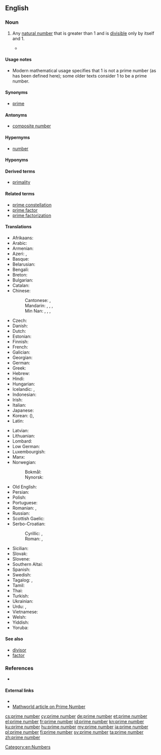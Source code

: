 ==English==

===Noun===
{{en-noun|prime numbers}}

# {{label|en|number theory}} Any [[natural number]] that is greater than 1 and is [[divisible]] only by itself and 1.
#* {{quote-magazine | year=2013 | month=July-August | author=[http://www.americanscientist.org/authors/detail/sarah-glaz Sarah Glaz] | title=[http://www.americanscientist.org/issues/pub/2013/4/ode-to-prime-numbers Ode to Prime Numbers] | volume=101|issue=4|magazine={{w|American Scientist}} | passage=Some poems, echoing the purpose of early poetic treatises on scientific principles, attempt to elucidate the mathematical concepts that underlie '''prime numbers'''. Others play with primes’ cultural associations. Still others derive their structure from mathematical patterns involving primes.}}
#: {{ux|en|Every natural number greater than 1 can be factorized into '''prime numbers'''.}}

====Usage notes====
* Modern mathematical usage specifies that 1 is not a prime number (as has been defined here); some older texts consider 1 to be a prime number.

====Synonyms====
* [[prime]]

====Antonyms====
* [[composite number]]

====Hypernyms====
* [[number]]

====Hyponyms====
{{hyp4
| [[additive prime number]]
| [[annihilating prime number]]
| [[Bell number prime number]]
| [[Carol prime number]]
| [[centered decagonal prime number]]
| [[centered heptagonal prime number]]
| [[centered square prime number]]
| [[centered triangular prime number]]
| [[Chen prime number]]
| [[circular prime number]]
| [[cousin prime number]]
| [[Cuban prime number]]
| [[Cullen prime number]]
| [[dihedral prime number]]
| [[double factorial prime number]]
| [[double Mersenne prime number]]
| [[Eisenstein prime number without imaginary part]]
| [[emirps]]
| [[Euclid prime number]]
| [[Euler irregular prime number]]
| [[even prime]]
| [[factorial prime number]]
| [[Fermat prime number]]
| [[Fibonacci prime number]]
| [[fortunate prime number]]
| [[Gaussian prime number]]
| [[generalized Fermat prime number base 10]]
| [[Genocchi number prime number]]
| [[Gilda's prime number]]
| [[good prime number]]
| [[happy prime number]]
| [[harmonic prime number]]
| [[Higgs prime number for squares]]
| [[highly cototient number prime number]]
| [[irregular prime number]]
| [[isolated prime number]]
| [[Kynea prime number]]
| [[left-truncatable prime number]]
| [[Leyland prime number]]
| [[long prime number]]
| [[Lucas prime number]]
| [[lucky prime number]]
| [[Markov prime number]]
| [[Mersenne prime number]]
| [[Mills prime number]]
| [[minimal prime number]]
| [[Motzkin prime number]]
| [[Newman–Shanks–Williams prime number]]
| [[non-generous prime number]]
| [[odd prime number]]
| [[Padovan prime number]]
| [[palindromic prime number]]
| [[palindromic wing prime number]]
| [[partition prime number]]
| [[Pell prime number]]
| [[permutable prime number]]
| [[Perrin prime number]]
| [[Pierpont prime number]]
| [[Pillai prime number]]
| [[primeval prime number]]
| [[primorial prime number]]
| [[Proth prime number]]
| [[Pythagorean prime number]]
| [[Quartan prime number]]
| [[Ramanujan prime number]]
| [[regular prime number]]
| [[Repunit prime number]]
| [[right-truncatable prime number]]
| [[safe prime number]]
| [[sexy prime number]]
| [[Smarandache–Wellin prime number]]
| [[Solinas prime number]]
| [[Sophie Germain prime number]]
| [[Star prime number]]
| [[Stern prime number]]
| [[super-prime number]]
| [[supersingular prime number]]
| [[swinging prime number]]
| [[Thabit number prime number]]
| [[twin prime number]]
| [[two-sided prime number]]
| [[Ulam number prime number]]
| [[unique prime number]]
| [[Wagstaff prime number]]
| [[Wall–Sun–Sun prime number]]
| [[Weakly prime numbers]]
| [[Wedderburn-Etherington number prime number]]
| [[Wieferich prime number]]
| [[Wilson prime number]]
| [[Wolstenholme prime number]]
| [[Woodall prime number]]
}}

====Derived terms====
* [[primality]]

====Related terms====
* [[prime constellation]]
* [[prime factor]]
* [[prime factorization]]

====Translations====
{{trans-top|natural number}}
* Afrikaans: {{t|af|priemgetal}}
* Arabic: {{t|ar|عَدَد أَوَّلِيّ|m}}
* Armenian: {{t|hy|պարզ թիվ}}
* Azeri: {{t|az|sadə ədəd}}, {{t|az|əsli ədəd}}
* Basque: {{t|eu|zenbaki lehen}}
* Belarusian: {{t|be|просты́ лік|m|sc=Cyrl}}
* Bengali: {{t|bn|মৌলিক সংখ্যা}}
* Breton: {{t|br|niveroù kentael}}
* Bulgarian: {{t|bg|просто́ число́|n}}
* Catalan: {{t|ca|nombre primer|m}}
* Chinese:
*: Cantonese: {{t|yue|質數|sc=Hani}}, {{t|yue|质数|tr=zat1 sou3|sc=Hani}}
*: Mandarin: {{t+|cmn|素數|sc=Hani}}, {{t+|cmn|素数|tr=sùshù|sc=Hani}}, {{t+|cmn|質數|sc=Hani}}, {{t+|cmn|质数|tr=zhìshù, zhíshù|sc=Hani}}
*: Min Nan: {{t|nan|素數|sc=Hani}}, {{t|nan|素数|tr=sò͘-sò͘|sc=Hani}}, {{t|nan|質數|sc=Hani}}, {{t|nan|质数|tr=chit-sò͘|sc=Hani}}
* Czech: {{t+|cs|prvočíslo|n}}
* Danish: {{t+|da|primtal}}
* Dutch: {{t+|nl|priemgetal|n}}
* Estonian: {{t+|et|algarv}}
* Finnish: {{t+|fi|alkuluku}}
* French: {{t+|fr|nombre premier|m}}
* Galician: {{t|gl|número primo|m}}
* Georgian: {{t|ka|მარტივი რიცხვი|sc=Geor}}
* German: {{t+|de|Primzahl|f}}
* Greek: {{t+|el|πρώτος αριθμός|m}}
* Hebrew: {{t+|he|מִסְפָּר רִאשׁוֹנִי|m}}
* Hindi: {{t|hi|अभाज्य संख्या}}
* Hungarian: {{t+|hu|prímszám}}
* Icelandic: {{t+|is|frumtala|f}}, {{t|is|prímtala|f}}
* Indonesian: {{t+|id|bilangan prima}}
* Irish: {{t|ga|uimhir phríomha|f}}
* Italian: {{t+|it|numero primo|m}}
* Japanese: {{t+|ja|素数|tr=そすう, sosū}}
* Korean: {{t+|ko|소수|sc=Hang}} ({{t+|ko|素數|sc=Hani}}), {{t+|ko|씨수|sc=Hang}} {{qualifier|North Korea}}
* Latin: {{t|la|numerus primus|m}}
{{trans-mid}}
* Latvian: {{t+|lv|pirmskaitlis|m}}
* Lithuanian: {{t|lt|pirminiai skaičiai}}
* Lombard: {{t|lmo|nümar primm}}
* Low German: {{t|nds|Primtall}}
* Luxembourgish: {{t|lb|Primzuel}}
* Manx: {{t|gv|ard-earroo|m}}
* Norwegian:
*: Bokmål: {{t+|nb|primtall|n}}
*: Nynorsk: {{t|nn|primtal|n}}
* Old English: {{t|ang|frumtæl}}
* Persian: {{t|fa|عدد اول|tr='adad avval}}
* Polish: {{t+|pl|liczba pierwsza|f}}
* Portuguese: {{t|pt|número primo|m}}
* Romanian: {{t+|ro|număr prim}}, {{t|ro|numere prime|n-p}}
* Russian: {{t|ru|просто́е число́|n}}
* Scottish Gaelic: {{t|gd|prìomh-àireamh|f}}
* Serbo-Croatian:
*: Cyrillic: {{t|sh|прости број|m}}, {{t|sh|прост број|m}}
*: Roman: {{t|sh|prosti broj|m}}, {{t|sh|prost broj|m}}
* Sicilian: {{t|scn|nùmmuru primu|m}}
* Slovak: {{t|sk|prvočíslo|n}}
* Slovene: {{t+|sl|praštevilo|n}}
* Southern Altai: {{t|alt|тегин тоо|tr=tegin too}}
* Spanish: {{t+|es|número primo|m}}
* Swedish: {{t+|sv|primtal|n}}
* Tagalog: {{t|tl|bilang na lantay}}, {{t|tl|bilang na balho}}
* Tamil: {{t+|ta|பகா எண்}}
* Thai: {{t|th|จำนวนเฉพาะ|tr=jam-nuan chà-pór}}
* Turkish: {{t+|tr|asal sayı}}
* Ukrainian: {{t|uk|просте́ число́|n}}
* Urdu: {{t|ur|مفرد عدد}}, {{t|ur|ولی عدد}}
* Vietnamese: {{t+|vi|số nguyên tố}}
* Welsh: {{t|cy|rhif cysefin}}
* Yiddish: {{t|yi|פּרימצאָל|f}}
* Yoruba: {{t|yo|nọ́mbà àkọ́kọ́}}
{{trans-bottom}}

====See also====
* [[divisor]]
* [[factor]]

===References===
* {{pedia}}

====External links====
* {{pedialite}}
* [http://mathworld.wolfram.com/PrimeNumber.html Mathworld article on Prime Number]

[[Category:en:Numbers]]

[[cs:prime number]]
[[cy:prime number]]
[[de:prime number]]
[[et:prime number]]
[[el:prime number]]
[[fr:prime number]]
[[id:prime number]]
[[kn:prime number]]
[[ku:prime number]]
[[hu:prime number]]
[[my:prime number]]
[[ja:prime number]]
[[pl:prime number]]
[[fi:prime number]]
[[sv:prime number]]
[[ta:prime number]]
[[zh:prime number]]